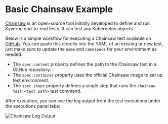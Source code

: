 
# Basic Chainsaw Example
[Chainsaw](https://github.com/kyverno/chainsaw.git) is an open-source tool initially developed to define and run Kyverno end-to-end tests. It can test any Kubernetes objects.

Below is a simple workflow for executing a Chainsaw test available on [GitHub](https://github.com/cerebro1/chainsaw-testkube-demo.git). You can paste this directly into the
YAML of an existing or new test, just make sure to update the `name` and `namespace` for your environment as needed.

- The `spec.content` property defines the path to the Chainsaw test in a GitHub repository.
- The `spec.container` property uses the official Chainsaw image to set up test environment.
- The `spec.steps` property defines a single step that runs the `chainsaw test <test path>` test command.

<SimpleChainsaw/>

After execution, you can see the log output from the test executions under the executions panel tabs:

<Tabs>
<TabItem value="logs" label="Log Output" default>

![Chainsaw Log Output](images/chainsaw.png)

</TabItem>
</Tabs>
